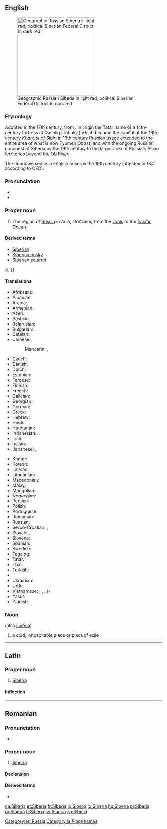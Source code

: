 ==English==
{{wikipedia}}
[[Image:Siberia Federal Subjects.png|thumb|right|250px|Geographic Russian Siberia in light red, political Siberian Federal District in dark red]]

===Etymology===
Adopted in the 17th century, from {{etyl|ru|en}} {{term|Сибирь|lang=ru}}.
In origin the Tatar name of a 14th-century fortress at Qashliq (Tobolsk) which became the capital of the 16th-century ''Khanate of Sibir'', in 16th century Russian usage extended to the entire area of what is now Tyumen Oblast, and with the ongoing Russian conquest of Siberia by the 19th century to the larger area of Russia's Asian territories beyond the Ob River.

The figurative sense in English arises in the 19th century (attested in 1841 according to OED).

===Pronunciation===
* {{IPA|saɪˈbɪərɪə}}
* {{rhymes|ɪəriə}}

===Proper noun===
{{en-proper noun}}

# The region of [[Russia]] in Asia, stretching from the [[Urals]] to the [[Pacific Ocean]].

====Derived terms====
* [[Siberian]]
* [[Siberian husky]]
* [[Siberian squirrel]]

{{-}}

====Translations====
{{trans-top|region of Russia}}
* Afrikaans: {{t-|af|Siberië}}
* Albanian: {{t-|sq|Siberia}}
* Arabic: {{t-|ar|سيبيريا|f|tr=sibiirya|sc=Arab}}
* Armenian: {{t-|hy|Սիբիր|tr=Sibir|sc=Armn}}
* Azeri: {{t-|az|Sibir}}
* Bashkir: {{tø|ba|Себер}}
* Belarusian: {{t-|be|Сібір|f|tr=Sibír|sc=Cyrl}}
* Bulgarian: {{t-|bg|Сибир|f|tr=Sibír|sc=Cyrl}}
* Catalan: {{t-|ca|Sibèria|f}}
* Chinese:
*: Mandarin: {{t|cmn|西伯利亞|sc=Hani}}, {{t|cmn|西伯利亚|tr=Xībólìyà|sc=Hani}}
* Czech: {{t+|cs|Sibiř|f}}
* Danish: {{t-|da|Sibirien}}
* Dutch: {{t-|nl|Siberië|n}}
* Estonian: {{t-|et|Siber}}
* Faroese: {{t-|fo|Siberia}}
* Finnish: {{t+|fi|Siperia}}
* French: {{t+|fr|Sibérie|f}}
* Galician: {{t-|gl|Siberia}}
* Georgian: {{t-|ka|ციმბირი|tr=c'imbiri|sc=Geor}}
* German: {{t+|de|Sibirien|n}}
* Greek: {{t+|el|Σιβηρία|f|tr=Siviría|sc=Grek}}
* Hebrew: {{t-|he|סיביר|tr=sibir|sc=Hebr}}
* Hindi: {{t-|hi|साइबेरिया|tr=sā'iberiyā|sc=Deva}}
* Hungarian: {{t+|hu|Szibéria}}
* Indonesian: {{t-|id|Siberia}}
* Irish: {{t-|ga|Sibéir|f|alt=An tSibéir}}
* Italian: {{t-|it|Siberia|f}}
* Japanese: {{t-|ja|シベリア|tr=Shiberia}}, {{qualifier|dated}} {{t-|ja|西比利亜|sc=Jpan}}
{{trans-mid}}
* Khmer: {{t-|km|ស៊ីបេរី​|tr=siibeerii|sc=Khmr}}
* Korean: {{t+|ko|시베리아|tr=Siberia|sc=Hang}}
* Latvian: {{t-|lv|Sibīrija}}
* Lithuanian: {{t-|lt|Sibiras}}
* Macedonian: {{t-|mk|Сибир|m|tr=Síbir|sc=Cyrl}}
* Malay: {{t-|ms|Siberia}}
* Mongolian: {{t-|mn|Сибирь|tr=Sibír’|sc=Cyrl}}
* Norwegian: {{t-|no|Sibir}}
* Persian: {{t+|fa|سیبری|tr=Sibri|sc=fa-Arab}}
* Polish: {{t+|pl|Syberia|f}}
* Portuguese: {{t-|pt|Sibéria|f}}
* Romanian: {{t-|ro|Siberia|f}}
* Russian: {{t+|ru|Сибирь|f|tr=Sibír’|sc=Cyrl}}
* Serbo-Croatian: {{t-|sh|Сибир|m|sc=Cyrl}}, {{t-|sh|Sibir|m}}
* Slovak: {{t-|sk|Sibír|f}}, {{t-|sk|Sibíria|f}} {{qualifier|rare}}
* Slovene: {{t-|sl|Sibírija|f}}
* Spanish: {{t-|es|Siberia|f}}
* Swedish: {{t-|sv|Sibirien|c}}
* Tagalog: {{t-|tl|Siberia}}
* Tatar: {{t-|tt|Себер|tr=Seber|sc=Cyrl}}
* Thai: {{t-|th|ไซบีเรีย|tr=saibeeria|sc=Thai}}
* Turkish: {{t-|tr|Sibirya}}
* {{trreq|tyv}}
* Ukrainian: {{t-|uk|Сибір|f|tr=Sybír|sc=Cyrl}}
* Urdu: {{t-|ur|سائبیریا|tr=sā'iberiyā|sc=ur-Arab}}
* Vietnamese: {{t-|vi|Xibia}}, {{t-|vi|Siberi}}, {{t-|vi|Siberia}}, {{t-|vi|Tây Bá Lợi Á}} ({{t-|vi|西伯利亞}})
* Yakut: {{tø|sah|Сибиир|tr=Sibiir|sc=Cyrl}}
* Yiddish: {{t-|yi|סיביר|tr=sibir|sc=Hebr}}
{{trans-bottom}}

===Noun===
{{en-noun}} (also [[siberia]])

# {{context|figuratively|lang=en}} a cold, inhospitable place or place of exile

[[Category:en:Russia]]

----

==Latin==
{{wikipedia|lang=la}}

===Proper noun===
{{la-proper noun|Siberia|Siberiae|Siberiae|f|first}}

# [[#English|Siberia]]

====Inflection====
{{la-decl-1st-loc|num=sg|Siberi}}

[[Category:la:Place names]]

----

==Romanian==

===Pronunciation===
* {{IPA|[siˈbe.ri.a]|lang=ro}}

===Proper noun===
{{head|ro|proper noun|g=f}}

# [[#English|Siberia]]

====Declension====
{{ro-country|gend=f|Siberiei}}

====Derived terms====
* {{l|ro|siberian}}

[[ca:Siberia]]
[[et:Siberia]]
[[fr:Siberia]]
[[io:Siberia]]
[[lo:Siberia]]
[[hu:Siberia]]
[[pl:Siberia]]
[[ru:Siberia]]
[[fi:Siberia]]
[[sv:Siberia]]
[[zh:Siberia]]